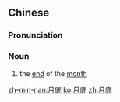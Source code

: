 ==Chinese==
{{zh-forms}}

===Pronunciation===
{{zh-pron
|m=yuèdǐ
|c=jyut6 dai2
|mn=qz:ge̍rh-tóe/tp,xm:ge̍h-tóe/kh,zz:goe̍h-té
|cat=n
}}

===Noun===
{{zh-noun}}

# the [[end]] of the [[month]]

[[zh-min-nan:月底]]
[[ko:月底]]
[[zh:月底]]